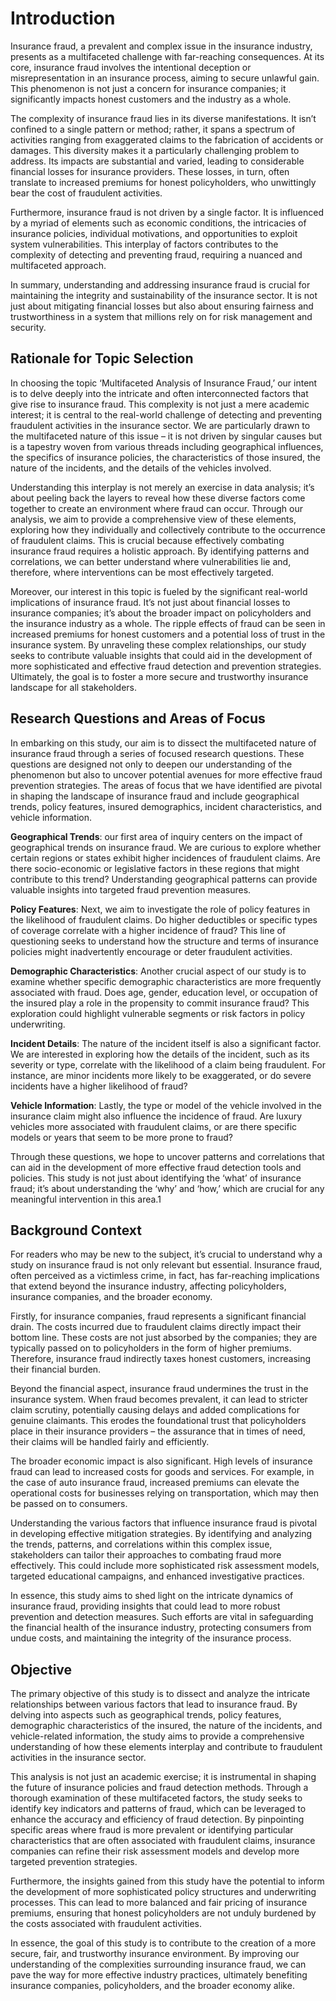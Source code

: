 # Introduction

Insurance fraud, a prevalent and complex issue in the insurance industry, presents as a multifaceted challenge with far-reaching consequences. At its core, insurance fraud involves the intentional deception or misrepresentation in an insurance process, aiming to secure unlawful gain. This phenomenon is not just a concern for insurance companies; it significantly impacts honest customers and the industry as a whole.

The complexity of insurance fraud lies in its diverse manifestations. It isn't confined to a single pattern or method; rather, it spans a spectrum of activities ranging from exaggerated claims to the fabrication of accidents or damages. This diversity makes it a particularly challenging problem to address. Its impacts are substantial and varied, leading to considerable financial losses for insurance providers. These losses, in turn, often translate to increased premiums for honest policyholders, who unwittingly bear the cost of fraudulent activities.

Furthermore, insurance fraud is not driven by a single factor. It is influenced by a myriad of elements such as economic conditions, the intricacies of insurance policies, individual motivations, and opportunities to exploit system vulnerabilities. This interplay of factors contributes to the complexity of detecting and preventing fraud, requiring a nuanced and multifaceted approach.

In summary, understanding and addressing insurance fraud is crucial for maintaining the integrity and sustainability of the insurance sector. It is not just about mitigating financial losses but also about ensuring fairness and trustworthiness in a system that millions rely on for risk management and security.

## Rationale for Topic Selection

In choosing the topic 'Multifaceted Analysis of Insurance Fraud,' our intent is to delve deeply into the intricate and often interconnected factors that give rise to insurance fraud. This complexity is not just a mere academic interest; it is central to the real-world challenge of detecting and preventing fraudulent activities in the insurance sector. We are particularly drawn to the multifaceted nature of this issue – it is not driven by singular causes but is a tapestry woven from various threads including geographical influences, the specifics of insurance policies, the characteristics of those insured, the nature of the incidents, and the details of the vehicles involved.

Understanding this interplay is not merely an exercise in data analysis; it's about peeling back the layers to reveal how these diverse factors come together to create an environment where fraud can occur. Through our analysis, we aim to provide a comprehensive view of these elements, exploring how they individually and collectively contribute to the occurrence of fraudulent claims. This is crucial because effectively combating insurance fraud requires a holistic approach. By identifying patterns and correlations, we can better understand where vulnerabilities lie and, therefore, where interventions can be most effectively targeted.

Moreover, our interest in this topic is fueled by the significant real-world implications of insurance fraud. It's not just about financial losses to insurance companies; it's about the broader impact on policyholders and the insurance industry as a whole. The ripple effects of fraud can be seen in increased premiums for honest customers and a potential loss of trust in the insurance system. By unraveling these complex relationships, our study seeks to contribute valuable insights that could aid in the development of more sophisticated and effective fraud detection and prevention strategies. Ultimately, the goal is to foster a more secure and trustworthy insurance landscape for all stakeholders.

## Research Questions and Areas of Focus

In embarking on this study, our aim is to dissect the multifaceted nature of insurance fraud through a series of focused research questions. These questions are designed not only to deepen our understanding of the phenomenon but also to uncover potential avenues for more effective fraud prevention strategies. The areas of focus that we have identified are pivotal in shaping the landscape of insurance fraud and include geographical trends, policy features, insured demographics, incident characteristics, and vehicle information.

**Geographical Trends**: our first area of inquiry centers on the impact of geographical trends on insurance fraud. We are curious to explore whether certain regions or states exhibit higher incidences of fraudulent claims. Are there socio-economic or legislative factors in these regions that might contribute to this trend? Understanding geographical patterns can provide valuable insights into targeted fraud prevention measures.

**Policy Features**: Next, we aim to investigate the role of policy features in the likelihood of fraudulent claims. Do higher deductibles or specific types of coverage correlate with a higher incidence of fraud? This line of questioning seeks to understand how the structure and terms of insurance policies might inadvertently encourage or deter fraudulent activities.

**Demographic Characteristics**: Another crucial aspect of our study is to examine whether specific demographic characteristics are more frequently associated with fraud. Does age, gender, education level, or occupation of the insured play a role in the propensity to commit insurance fraud? This exploration could highlight vulnerable segments or risk factors in policy underwriting.

**Incident Details**: The nature of the incident itself is also a significant factor. We are interested in exploring how the details of the incident, such as its severity or type, correlate with the likelihood of a claim being fraudulent. For instance, are minor incidents more likely to be exaggerated, or do severe incidents have a higher likelihood of fraud?

**Vehicle Information**: Lastly, the type or model of the vehicle involved in the insurance claim might also influence the incidence of fraud. Are luxury vehicles more associated with fraudulent claims, or are there specific models or years that seem to be more prone to fraud?

Through these questions, we hope to uncover patterns and correlations that can aid in the development of more effective fraud detection tools and policies. This study is not just about identifying the 'what' of insurance fraud; it's about understanding the 'why' and 'how,' which are crucial for any meaningful intervention in this area.1

## Background Context

For readers who may be new to the subject, it's crucial to understand why a study on insurance fraud is not only relevant but essential. Insurance fraud, often perceived as a victimless crime, in fact, has far-reaching implications that extend beyond the insurance industry, affecting policyholders, insurance companies, and the broader economy.

Firstly, for insurance companies, fraud represents a significant financial drain. The costs incurred due to fraudulent claims directly impact their bottom line. These costs are not just absorbed by the companies; they are typically passed on to policyholders in the form of higher premiums. Therefore, insurance fraud indirectly taxes honest customers, increasing their financial burden.

Beyond the financial aspect, insurance fraud undermines the trust in the insurance system. When fraud becomes prevalent, it can lead to stricter claim scrutiny, potentially causing delays and added complications for genuine claimants. This erodes the foundational trust that policyholders place in their insurance providers – the assurance that in times of need, their claims will be handled fairly and efficiently.

The broader economic impact is also significant. High levels of insurance fraud can lead to increased costs for goods and services. For example, in the case of auto insurance fraud, increased premiums can elevate the operational costs for businesses relying on transportation, which may then be passed on to consumers.

Understanding the various factors that influence insurance fraud is pivotal in developing effective mitigation strategies. By identifying and analyzing the trends, patterns, and correlations within this complex issue, stakeholders can tailor their approaches to combating fraud more effectively. This could include more sophisticated risk assessment models, targeted educational campaigns, and enhanced investigative practices.

In essence, this study aims to shed light on the intricate dynamics of insurance fraud, providing insights that could lead to more robust prevention and detection measures. Such efforts are vital in safeguarding the financial health of the insurance industry, protecting consumers from undue costs, and maintaining the integrity of the insurance process.

## Objective

The primary objective of this study is to dissect and analyze the intricate relationships between various factors that lead to insurance fraud. By delving into aspects such as geographical trends, policy features, demographic characteristics of the insured, the nature of the incidents, and vehicle-related information, the study aims to provide a comprehensive understanding of how these elements interplay and contribute to fraudulent activities in the insurance sector.

This analysis is not just an academic exercise; it is instrumental in shaping the future of insurance policies and fraud detection methods. Through a thorough examination of these multifaceted factors, the study seeks to identify key indicators and patterns of fraud, which can be leveraged to enhance the accuracy and efficiency of fraud detection. By pinpointing specific areas where fraud is more prevalent or identifying particular characteristics that are often associated with fraudulent claims, insurance companies can refine their risk assessment models and develop more targeted prevention strategies.

Furthermore, the insights gained from this study have the potential to inform the development of more sophisticated policy structures and underwriting processes. This can lead to more balanced and fair pricing of insurance premiums, ensuring that honest policyholders are not unduly burdened by the costs associated with fraudulent activities.

In essence, the goal of this study is to contribute to the creation of a more secure, fair, and trustworthy insurance environment. By improving our understanding of the complexities surrounding insurance fraud, we can pave the way for more effective industry practices, ultimately benefiting insurance companies, policyholders, and the broader economy alike.

